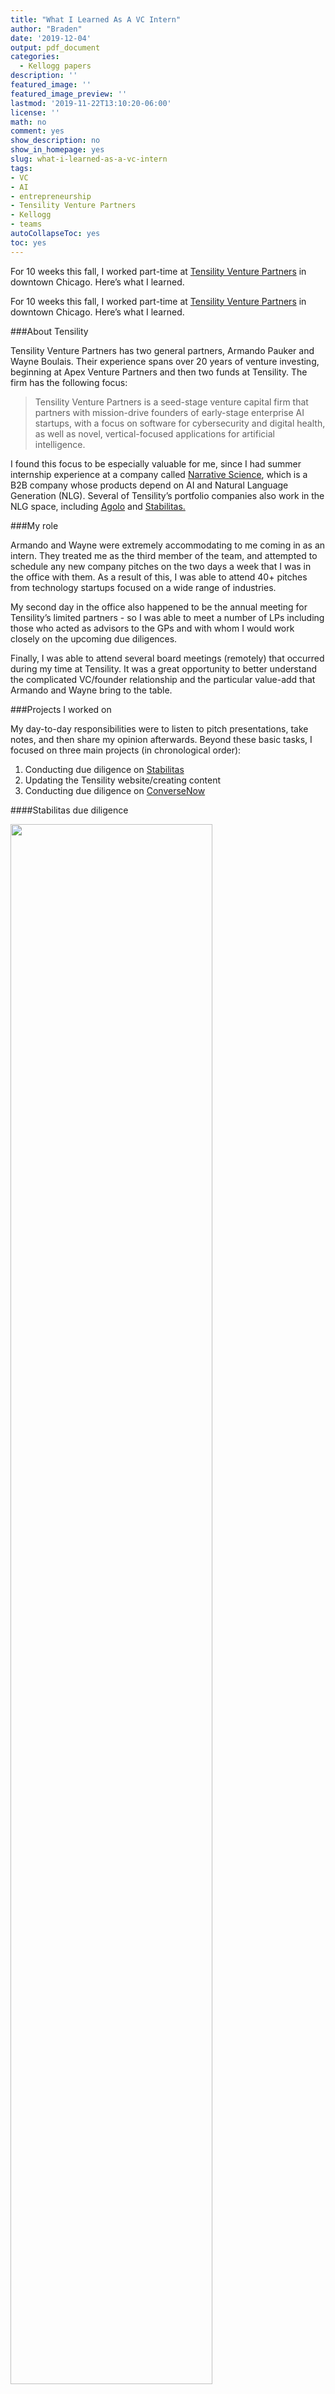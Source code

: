 ```yaml
---
title: "What I Learned As A VC Intern"
author: "Braden"
date: '2019-12-04'
output: pdf_document
categories: 
  - Kellogg papers
description: ''
featured_image: ''
featured_image_preview: ''
lastmod: '2019-11-22T13:10:20-06:00'
license: ''
math: no
comment: yes
show_description: no
show_in_homepage: yes
slug: what-i-learned-as-a-vc-intern
tags:
- VC
- AI
- entrepreneurship
- Tensility Venture Partners
- Kellogg
- teams
autoCollapseToc: yes
toc: yes
---
```


For 10 weeks this fall, I worked part-time at [Tensility Venture Partners](http://www.tensilityvc.com/) in downtown Chicago. Here's what I learned.

<!--more-->

For 10 weeks this fall, I worked part-time at [Tensility Venture Partners](http://www.tensilityvc.com/) in downtown Chicago. Here's what I learned.

###About Tensility

Tensility Venture Partners has two general partners, Armando Pauker and Wayne Boulais. Their experience spans over 20 years of venture investing, beginning at Apex Venture Partners and then two funds at Tensility. The firm has the following focus:

> Tensility Venture Partners is a seed-stage venture capital firm that partners with mission-drive founders of early-stage enterprise AI startups, with a focus on software for cybersecurity and digital health, as well as novel, vertical-focused applications for artificial intelligence.

I found this focus to be especially valuable for me, since I had summer internship experience at a company called [Narrative Science](www.narrativescience.com), which is a B2B company whose products depend on AI and Natural Language Generation (NLG). Several of Tensility's portfolio companies also work in the NLG space, including [Agolo](www.agolo.com) and [Stabilitas.](www.stabilitas.io)

###My role

Armando and Wayne were extremely accommodating to me coming in as an intern. They treated me as the third member of the team, and attempted to schedule any new company pitches on the two days a week that I was in the office with them. As a result of this, I was able to attend 40+ pitches from technology startups focused on a wide range of industries.

My second day in the office also happened to be the annual meeting for Tensility's limited partners - so I was able to meet a number of LPs including those who acted as advisors to the GPs and with whom I would work closely on the upcoming due diligences.

Finally, I was able to attend several board meetings (remotely) that occurred during my time at Tensility. It was a great opportunity to better understand the complicated VC/founder relationship and the particular value-add that Armando and Wayne bring to the table.

###Projects I worked on

My day-to-day responsibilities were to listen to pitch presentations, take notes, and then share my opinion afterwards. Beyond these basic tasks, I focused on three main projects (in chronological order):

1. Conducting due diligence on [Stabilitas](www.stabilitas.io)
2. Updating the Tensility website/creating content
3. Conducting due diligence on [ConverseNow](www.conversenow.ai)

####Stabilitas due diligence

![](/posts/2019-11-22-what-i-learned-as-a-vc-intern_files/stabilitas 11042019.png){width=80%}

Stabilitas is the trusted platform for critical event intelligence, helping businesses manage enterprise risk to their assets across the globe. The start of my internship coincided with the beginning of the diligence process on Stabilitas, so Armando and Wayne asked me to lead the effort. This was especially lucky for me, as the two founders of Stabilitas are both military veterans like myself as well as recent MBA graduates. I immediately had a great connection with them.

After securing access to a data vault set up by the CEO, I checked off a list of documents that we needed to complete the diligence. Tensility uses an approach similar to Steve Kaplan's [OUTSIDE IMPACTS](https://review.chicagobooth.edu/entrepreneurship/2019/article/right-questions-ask-startup-success#.XdhFGIVGASA.link) framework in order to systematize the evaluation of sometimes-opaque venture investing decisions.

![](/posts/2019-11-22-what-i-learned-as-a-vc-intern_files/outside-impacts.png){width=40%}

Since I learned this framework in previous Kellogg coursework, the diligence process at Tensility felt very familiar.

In the process of writing the investment memo, I conducted market research to understand the potential opportunity and risks, and I also created financial models to attempt to estimate the IRR and cash-on-cash returns various scenarios. Ultimately, the GPs and I consulted with Tensility's advisors and decided to invest.

####Website update/content creation

Coming into the internship, I had some strong opinions about the Tensility website as it stood. The site was not a good reflection on a firm that invested at the cutting edge of technology - AI. It was not ideally formatted and had some unflattering stock art.

Luckily, the GPs were on the same page as me on this, and were intending to make some changes themselves. Evaluating this from a user's perspective (i.e. a potential inbound entrepreneur considering approaching Tensility for funding), I revamped the site to be cleaner and more up to date. This coincided with a deliberate effort to create content for the firm's new [Twitter account](www.twitter.com/tensilityvc) and existing [LinkedIn page](www.linkedin.com/company/tensility-venture-partners/), so I also ended up writing several blog posts.

####ConverseNow due diligence

In the last few weeks of my internship, I began working on due diligence for another firm called ConverseNow. ConverseNow's technology uses voice recognition to aid in the phone and drive-thru ordering process, reducing costs and creating upsell opportunities for quick-service restaurant (QSR) owners and franchisees. Using the same framework as before, I was able to make significant progress in the diligence before my internship unfortunately came to an end.

###Key new knowledge gained
* **Talking to customer/personal references was the most revealing and valuable.** For the diligence process on Stabilitas, I talked to 5-6 references on the two founders as well as two of their biggest customers. This yielded the most insight into the potential of the company. It really drove home the fact that so much of VC is qualitative rather than quantitative - VC is a business surprisingly focused on people, at least when operating in the early seed stage.
* **Utter ambiguity of market sizing/financial scenarios.** In line with the previous point, there were more question marks than known data points when attempting to game out market sizing (bottoms-up and top-down) and potential financial outcomes for the investment. Many companies operate in new spaces for which no comparables exist, or operate across several markets - making it difficult to estimate the total market. In the seed stage, these quantitative assessment methods are really more of a "check the box" binary assessment determining if the investment should be made or not, rather than a prediction of reality.
* **Pattern recognition is of utmost importance.** The two previous points ladder up to this: that *good* pattern recognition is what ultimately makes a good venture capitalist. The fact that there are so many variables, and that so many of them are unknowns, means that patterns can be very hard to discern. The long time horizon of seed investments also means a long gap between input and output, making it harder to attribute successful or unsuccessful exits to particular conditions at the time of investment. There are some heuristics that can make this process easier, but not many.

###Any issues that arose

There were none - Armando and Wayne were incredibly supportive people to work for, and I would recommend Tensility to any future Kelloggite looking to improve their pattern recognition and better understand venture capital.

###Suggestions for future TVP interns

Be prepared to spend your days in the Tensility office in back-to-back pitch meetings, mostly via teleconference. Invest in some decently-soled shoes as both GPs prefer standing desks for these meetings! In all seriousness, the majority of your time will be spent in pitch meetings, so be ready to work on your other assignments outside of the two days in the office.







